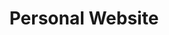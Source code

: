 ---
order: 3
title: Personal Website
description: 
    "To create my website, I utilized Gatsby, a blazingly-fast static site generator
    that follows the Jamstack approach. By leveraging the framework's MDX and GraphQL support,
    I was able to easily populate my React components and optimize my image variants with plugins such as gatsby-plugin-sharp.
    Through this project, I was also able to dive into CSS and responsive design using TailwindCSS,
    strengthening the weakest part of my development toolkit."
thumbnail: personal_site_home.png
image: personal_site_home.png
skills: ["React", "Gatsby", "TypeScript", "TailwindCSS", "MDX", "GraphQL", "Netlify"]
pos: left
github_url: https://github.com/Danielpark1239/personal-site
picture_url: https://github.com/Danielpark1239/personal-site
---